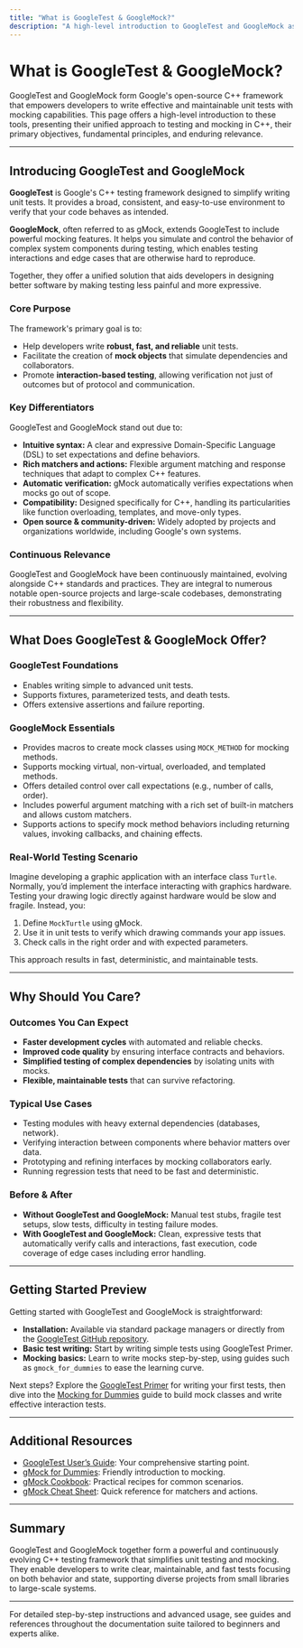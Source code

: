 ```yaml
---
title: "What is GoogleTest & GoogleMock?"
description: "A high-level introduction to GoogleTest and GoogleMock as Google's open-source C++ test framework, outlining its unified approach to unit testing and mocking. Explains its primary objectives, foundational principles, and continuous relevance across major open-source projects and organizations."
---
```


# What is GoogleTest & GoogleMock?

GoogleTest and GoogleMock form Google's open-source C++ framework that empowers developers to write effective and maintainable unit tests with mocking capabilities. This page offers a high-level introduction to these tools, presenting their unified approach to testing and mocking in C++, their primary objectives, fundamental principles, and enduring relevance.

---

## Introducing GoogleTest and GoogleMock

**GoogleTest** is Google's C++ testing framework designed to simplify writing unit tests. It provides a broad, consistent, and easy-to-use environment to verify that your code behaves as intended.

**GoogleMock**, often referred to as gMock, extends GoogleTest to include powerful mocking features. It helps you simulate and control the behavior of complex system components during testing, which enables testing interactions and edge cases that are otherwise hard to reproduce.

Together, they offer a unified solution that aids developers in designing better software by making testing less painful and more expressive.

### Core Purpose

The framework's primary goal is to:

- Help developers write **robust, fast, and reliable** unit tests.
- Facilitate the creation of **mock objects** that simulate dependencies and collaborators.
- Promote **interaction-based testing**, allowing verification not just of outcomes but of protocol and communication.

### Key Differentiators

GoogleTest and GoogleMock stand out due to:

- **Intuitive syntax:** A clear and expressive Domain-Specific Language (DSL) to set expectations and define behaviors.
- **Rich matchers and actions:** Flexible argument matching and response techniques that adapt to complex C++ features.
- **Automatic verification:** gMock automatically verifies expectations when mocks go out of scope.
- **Compatibility:** Designed specifically for C++, handling its particularities like function overloading, templates, and move-only types.
- **Open source & community-driven:** Widely adopted by projects and organizations worldwide, including Google's own systems.

### Continuous Relevance

GoogleTest and GoogleMock have been continuously maintained, evolving alongside C++ standards and practices. They are integral to numerous notable open-source projects and large-scale codebases, demonstrating their robustness and flexibility.

---

## What Does GoogleTest & GoogleMock Offer?

### GoogleTest Foundations

- Enables writing simple to advanced unit tests.
- Supports fixtures, parameterized tests, and death tests.
- Offers extensive assertions and failure reporting.

### GoogleMock Essentials

- Provides macros to create mock classes using `MOCK_METHOD` for mocking methods.
- Supports mocking virtual, non-virtual, overloaded, and templated methods.
- Offers detailed control over call expectations (e.g., number of calls, order).
- Includes powerful argument matching with a rich set of built-in matchers and allows custom matchers.
- Supports actions to specify mock method behaviors including returning values, invoking callbacks, and chaining effects.

### Real-World Testing Scenario

Imagine developing a graphic application with an interface class `Turtle`. Normally, you’d implement the interface interacting with graphics hardware. Testing your drawing logic directly against hardware would be slow and fragile. Instead, you:

1. Define `MockTurtle` using gMock.
2. Use it in unit tests to verify which drawing commands your app issues.
3. Check calls in the right order and with expected parameters.

This approach results in fast, deterministic, and maintainable tests.

---

## Why Should You Care?

### Outcomes You Can Expect

- **Faster development cycles** with automated and reliable checks.
- **Improved code quality** by ensuring interface contracts and behaviors.
- **Simplified testing of complex dependencies** by isolating units with mocks.
- **Flexible, maintainable tests** that can survive refactoring.

### Typical Use Cases

- Testing modules with heavy external dependencies (databases, network).
- Verifying interaction between components where behavior matters over data.
- Prototyping and refining interfaces by mocking collaborators early.
- Running regression tests that need to be fast and deterministic.

### Before & After

- **Without GoogleTest and GoogleMock:** Manual test stubs, fragile test setups, slow tests, difficulty in testing failure modes.
- **With GoogleTest and GoogleMock:** Clean, expressive tests that automatically verify calls and interactions, fast execution, code coverage of edge cases including error handling.

---

## Getting Started Preview

Getting started with GoogleTest and GoogleMock is straightforward:

- **Installation:** Available via standard package managers or directly from the [GoogleTest GitHub repository](https://github.com/google/googletest).
- **Basic test writing:** Start by writing simple tests using GoogleTest Primer.
- **Mocking basics:** Learn to write mocks step-by-step, using guides such as `gmock_for_dummies` to ease the learning curve.

Next steps? Explore the [GoogleTest Primer](primer.md) for writing your first tests, then dive into the [Mocking for Dummies](gmock_for_dummies.md) guide to build mock classes and write effective interaction tests.

---

## Additional Resources

- [GoogleTest User’s Guide](https://github.com/google/googletest/blob/main/docs/index.md): Your comprehensive starting point.
- [gMock for Dummies](https://google.github.io/googletest/gmock_for_dummies.html): Friendly introduction to mocking.
- [gMock Cookbook](https://google.github.io/googletest/gmock_cook_book.html): Practical recipes for common scenarios.
- [gMock Cheat Sheet](https://google.github.io/googletest/gmock_cheat_sheet.html): Quick reference for matchers and actions.

---

## Summary

GoogleTest and GoogleMock together form a powerful and continuously evolving C++ testing framework that simplifies unit testing and mocking. They enable developers to write clear, maintainable, and fast tests focusing on both behavior and state, supporting diverse projects from small libraries to large-scale systems.

---

For detailed step-by-step instructions and advanced usage, see guides and references throughout the documentation suite tailored to beginners and experts alike.